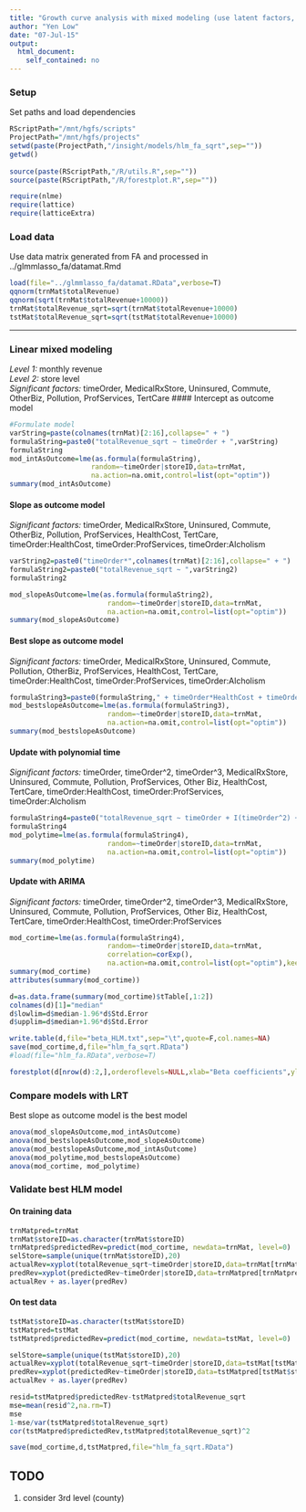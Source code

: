 ```yaml
---
title: "Growth curve analysis with mixed modeling (use latent factors, sqrt transform revenue to make more 'Normal')"
author: "Yen Low"
date: "07-Jul-15"
output: 
  html_document:
    self_contained: no
---
```

  
### Setup
Set paths and load dependencies
```r
RScriptPath="/mnt/hgfs/scripts"
ProjectPath="/mnt/hgfs/projects"
setwd(paste(ProjectPath,"/insight/models/hlm_fa_sqrt",sep=""))
getwd()
 
source(paste(RScriptPath,"/R/utils.R",sep=""))
source(paste(RScriptPath,"/R/forestplot.R",sep=""))

require(nlme)
require(lattice)
require(latticeExtra)
```

### Load data
Use data matrix generated from FA and processed in ../glmmlasso_fa/datamat.Rmd
```r
load(file="../glmmlasso_fa/datamat.RData",verbose=T)
qqnorm(trnMat$totalRevenue)
qqnorm(sqrt(trnMat$totalRevenue+10000))
trnMat$totalRevenue_sqrt=sqrt(trnMat$totalRevenue+10000)
tstMat$totalRevenue_sqrt=sqrt(tstMat$totalRevenue+10000)
```
---


### Linear mixed modeling
*Level 1:* monthly revenue  
*Level 2:* store level  
*Significant factors:* timeOrder, MedicalRxStore, Uninsured, Commute, OtherBiz, Pollution, ProfServices, TertCare
#### Intercept as outcome model
```r
#Formulate model
varString=paste(colnames(trnMat)[2:16],collapse=" + ")
formulaString=paste0("totalRevenue_sqrt ~ timeOrder + ",varString)
formulaString
mod_intAsOutcome=lme(as.formula(formulaString),
                    random=~timeOrder|storeID,data=trnMat,
                    na.action=na.omit,control=list(opt="optim"))
summary(mod_intAsOutcome)
```


#### Slope as outcome model
*Significant factors:* timeOrder, MedicalRxStore, Uninsured, Commute, OtherBiz, Pollution, ProfServices, HealthCost, TertCare, timeOrder:HealthCost, timeOrder:ProfServices, timeOrder:Alcholism
```r
varString2=paste0("timeOrder*",colnames(trnMat)[2:16],collapse=" + ")
formulaString2=paste0("totalRevenue_sqrt ~ ",varString2)
formulaString2

mod_slopeAsOutcome=lme(as.formula(formulaString2),
                        random=~timeOrder|storeID,data=trnMat,
                        na.action=na.omit,control=list(opt="optim"))
summary(mod_slopeAsOutcome)
```


#### Best slope as outcome model
*Significant factors:* timeOrder, MedicalRxStore, Uninsured, Commute, Pollution, OtherBiz, ProfServices, HealthCost, TertCare, timeOrder:HealthCost, timeOrder:ProfServices, timeOrder:Alcholism
```r
formulaString3=paste0(formulaString," + timeOrder*HealthCost + timeOrder*ProfServices + timeOrder*Alcholism")
mod_bestslopeAsOutcome=lme(as.formula(formulaString3),
                        random=~timeOrder|storeID,data=trnMat,
                        na.action=na.omit,control=list(opt="optim"))
summary(mod_bestslopeAsOutcome)
```


#### Update with polynomial time
*Significant factors:* timeOrder, timeOrder^2, timeOrder^3, MedicalRxStore, Uninsured, Commute, Pollution, ProfServices, Other Biz, HealthCost, TertCare, timeOrder:HealthCost, timeOrder:ProfServices, timeOrder:Alcholism
```r
formulaString4=paste0("totalRevenue_sqrt ~ timeOrder + I(timeOrder^2) + I(timeOrder^3) + ",varString," + timeOrder*HealthCost + timeOrder*ProfServices + timeOrder*Alcholism")
formulaString4
mod_polytime=lme(as.formula(formulaString4),
                        random=~timeOrder|storeID,data=trnMat,
                        na.action=na.omit,control=list(opt="optim"))
summary(mod_polytime)
```


#### Update with ARIMA
*Significant factors:* timeOrder, timeOrder^2, timeOrder^3, MedicalRxStore, Uninsured, Commute, Pollution, ProfServices, Other Biz, HealthCost, TertCare, timeOrder:HealthCost, timeOrder:ProfServices
```r
mod_cortime=lme(as.formula(formulaString4),
                        random=~timeOrder|storeID,data=trnMat,
                        correlation=corExp(),
                        na.action=na.omit,control=list(opt="optim"),keep.data=F)
summary(mod_cortime)
attributes(summary(mod_cortime))

d=as.data.frame(summary(mod_cortime)$tTable[,1:2])
colnames(d)[1]="median"
d$lowlim=d$median-1.96*d$Std.Error
d$upplim=d$median+1.96*d$Std.Error

write.table(d,file="beta_HLM.txt",sep="\t",quote=F,col.names=NA)
save(mod_cortime,d,file="hlm_fa_sqrt.RData")
#load(file="hlm_fa.RData",verbose=T)

forestplot(d[nrow(d):2,],orderoflevels=NULL,xlab="Beta coefficients",ylab="",xmin=-6, xmax=6, xgap=2, sortByLabels=FALSE)
```



### Compare models with LRT
Best slope as outcome model is the best model
```r
anova(mod_slopeAsOutcome,mod_intAsOutcome)
anova(mod_bestslopeAsOutcome,mod_slopeAsOutcome)
anova(mod_bestslopeAsOutcome,mod_intAsOutcome)
anova(mod_polytime,mod_bestslopeAsOutcome)
anova(mod_cortime, mod_polytime)
```


### Validate best HLM model
#### On training data
```r
trnMatpred=trnMat
trnMat$storeID=as.character(trnMat$storeID)
trnMatpred$predictedRev=predict(mod_cortime, newdata=trnMat, level=0)
selStore=sample(unique(trnMat$storeID),20)
actualRev=xyplot(totalRevenue_sqrt~timeOrder|storeID,data=trnMat[trnMat$storeID %in% selStore,],col="red",type="p")
predRev=xyplot(predictedRev~timeOrder|storeID,data=trnMatpred[trnMatpred$storeID %in% selStore,],col="black",type="l")
actualRev + as.layer(predRev)
```

#### On test data
```r
tstMat$storeID=as.character(tstMat$storeID)
tstMatpred=tstMat
tstMatpred$predictedRev=predict(mod_cortime, newdata=tstMat, level=0)

selStore=sample(unique(tstMat$storeID),20)
actualRev=xyplot(totalRevenue_sqrt~timeOrder|storeID,data=tstMat[tstMat$storeID %in% selStore,],col="red",type="p")
predRev=xyplot(predictedRev~timeOrder|storeID,data=tstMatpred[tstMat$storeID %in% selStore,],col="black",type="l")
actualRev + as.layer(predRev)

resid=tstMatpred$predictedRev-tstMatpred$totalRevenue_sqrt
mse=mean(resid^2,na.rm=T)
mse
1-mse/var(tstMatpred$totalRevenue_sqrt)
cor(tstMatpred$predictedRev,tstMatpred$totalRevenue_sqrt)^2

save(mod_cortime,d,tstMatpred,file="hlm_fa_sqrt.RData")
```


## TODO
1. consider 3rd level (county)
